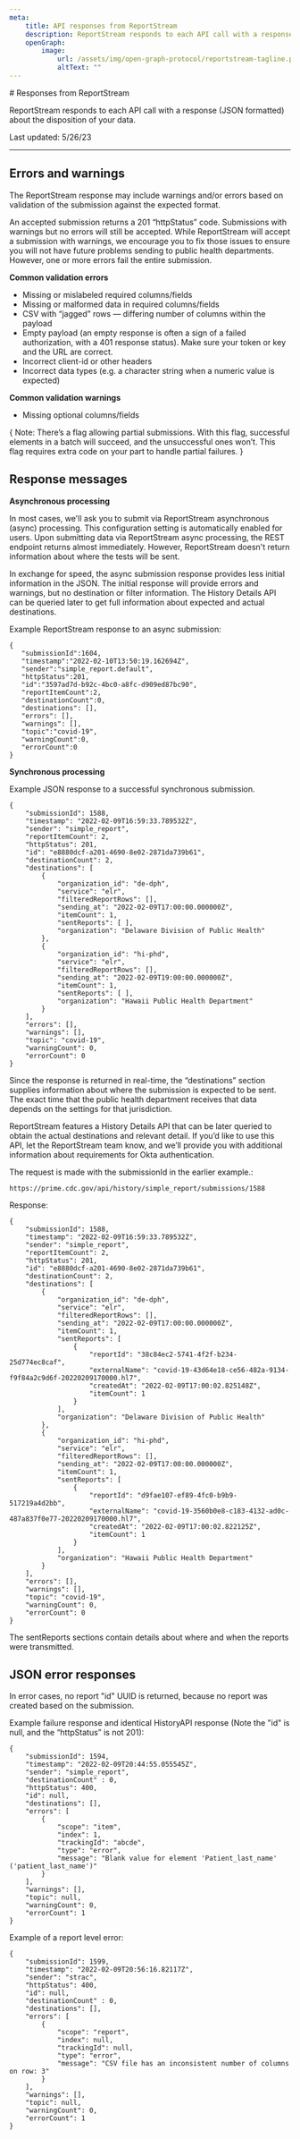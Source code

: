 ```yaml
---
meta:
    title: API responses from ReportStream
    description: ReportStream responds to each API call with a response (JSON formatted) about the disposition of your data.
    openGraph:
        image:
            url: /assets/img/open-graph-protocol/reportstream-tagline.png
            altText: ""
---
```



<LayoutSidenav><Sidenav /></LayoutSidenav>

<LayoutMain>
# Responses from ReportStream

<p className="usa-intro text-base">ReportStream responds to each API call with a response (JSON formatted) about the disposition of your data.</p>

<p className="text-base">Last updated: 5/26/23</p>

***

## Errors and warnings

The ReportStream response may include warnings and/or errors based on validation of the submission against the expected format.

An accepted submission returns a 201 “httpStatus” code. Submissions with warnings but no errors will still be accepted.
While ReportStream will accept a submission with warnings, we encourage you to fix those issues to ensure you will not have future problems sending to public health departments.
However, one or more errors fail the entire submission.

**Common validation errors**
* Missing or mislabeled required columns/fields
* Missing or malformed data in required columns/fields
* CSV with “jagged” rows — differing number of columns within the payload
* Empty payload (an empty response is often a sign of a failed authorization, with a 401 response status). Make sure your token or key and the URL are correct.
* Incorrect client-id or other headers
* Incorrect data types (e.g. a character string when a numeric value is expected)

**Common validation warnings**
* Missing optional columns/fields

{
<Alert type="tip">
    <span className="text-bold">Note:</span> There’s a flag allowing partial submissions. With this flag, successful elements in a batch will succeed, and the unsuccessful ones won’t. This flag requires extra code on your part to handle partial failures.
</Alert>
}

## Response messages

**Asynchronous processing**

In most cases, we'll ask you to submit via ReportStream asynchronous (async) processing. This configuration setting is automatically enabled for users. Upon submitting data via ReportStream async processing, the REST endpoint returns almost immediately. However, ReportStream doesn't return information about where the tests will be sent.

In exchange for speed, the async submission response provides less initial information in the JSON. The initial response will provide errors and warnings, but no destination or filter information. The History Details API can be queried later to get full information about expected and actual destinations.

Example ReportStream response to an async submission:

```
{
   "submissionId":1604,
   "timestamp":"2022-02-10T13:50:19.162694Z",
   "sender":"simple_report.default",
   "httpStatus":201,
   "id":"3597ad7d-b92c-4bc0-a8fc-d909ed87bc90",
   "reportItemCount":2,
   "destinationCount":0,
   "destinations": [],
   "errors": [],
   "warnings": [],
   "topic":"covid-19",
   "warningCount":0,
   "errorCount":0
}
```

**Synchronous processing**

Example JSON response to a successful synchronous submission.

```
{
    "submissionId": 1588,
    "timestamp": "2022-02-09T16:59:33.789532Z",
    "sender": "simple_report",
    "reportItemCount": 2,
    "httpStatus": 201,
    "id": "e8880dcf-a201-4690-8e02-2871da739b61",
    "destinationCount": 2,
    "destinations": [
        {
            "organization_id": "de-dph",
            "service": "elr",
            "filteredReportRows": [],
            "sending_at": "2022-02-09T17:00:00.000000Z",
            "itemCount": 1,
            "sentReports": [ ],
            "organization": "Delaware Division of Public Health"
        },
        {
            "organization_id": "hi-phd",
            "service": "elr",
            "filteredReportRows": [],
            "sending_at": "2022-02-09T19:00:00.000000Z",
            "itemCount": 1,
            "sentReports": [ ],
            "organization": "Hawaii Public Health Department"
        }
    ],
    "errors": [],
    "warnings": [],
    "topic": "covid-19",
    "warningCount": 0,
    "errorCount": 0
}
```

Since the response is returned in real-time, the “destinations” section supplies information about where the submission is expected to be sent. The exact time that the public health department receives that data depends on the settings for that jurisdiction.

ReportStream features a History Details API that can be later queried to obtain the actual destinations and relevant detail. If you’d like to use this API, let the ReportStream team know, and we’ll provide you with additional information about requirements for Okta authentication.

The request is made with the submissionId in the earlier example.:

```
https://prime.cdc.gov/api/history/simple_report/submissions/1588
```

Response:

```
{
    "submissionId": 1588,
    "timestamp": "2022-02-09T16:59:33.789532Z",
    "sender": "simple_report",
    "reportItemCount": 2,
    "httpStatus": 201,
    "id": "e8880dcf-a201-4690-8e02-2871da739b61",
    "destinationCount": 2,
    "destinations": [
        {
            "organization_id": "de-dph",
            "service": "elr",
            "filteredReportRows": [],
            "sending_at": "2022-02-09T17:00:00.000000Z",
            "itemCount": 1,
            "sentReports": [
                {
                    "reportId": "38c84ec2-5741-4f2f-b234-25d774ec8caf",
                    "externalName": "covid-19-43d64e18-ce56-482a-9134-f9f84a2c9d6f-20220209170000.hl7",
                    "createdAt": "2022-02-09T17:00:02.825148Z",
                    "itemCount": 1
                }
            ],
            "organization": "Delaware Division of Public Health"
        },
        {
            "organization_id": "hi-phd",
            "service": "elr",
            "filteredReportRows": [],
            "sending_at": "2022-02-09T17:00:00.000000Z",
            "itemCount": 1,
            "sentReports": [
                {
                    "reportId": "d9fae107-ef89-4fc0-b9b9-517219a4d2bb",
                    "externalName": "covid-19-3560b0e8-c183-4132-ad0c-487a837f0e77-20220209170000.hl7",
                    "createdAt": "2022-02-09T17:00:02.822125Z",
                    "itemCount": 1
                }
            ],
            "organization": "Hawaii Public Health Department"
        }
    ],
    "errors": [],
    "warnings": [],
    "topic": "covid-19",
    "warningCount": 0,
    "errorCount": 0
}
```

The sentReports sections contain details about where and when the reports were transmitted.

## JSON error responses

In error cases, no report "id" UUID is returned, because no report was created based on the submission.

Example failure response and identical HistoryAPI response (Note the "id" is null, and the “httpStatus” is not 201):

```
{
    "submissionId": 1594,
    "timestamp": "2022-02-09T20:44:55.055545Z",
    "sender": "simple_report",
    "destinationCount" : 0,
    "httpStatus": 400,
    "id": null,
    "destinations": [],
    "errors": [
        {
            "scope": "item",
            "index": 1,
            "trackingId": "abcde",
            "type": "error",
            "message": "Blank value for element 'Patient_last_name' ('patient_last_name')"
        }
    ],
    "warnings": [],
    "topic": null,
    "warningCount": 0,
    "errorCount": 1
}
```

Example of a report level error:

```
{
    "submissionId": 1599,
    "timestamp": "2022-02-09T20:56:16.82117Z",
    "sender": "strac",
    "httpStatus": 400,
    "id": null,
    "destinationCount" : 0,
    "destinations": [],
    "errors": [
        {
            "scope": "report",
            "index": null,
            "trackingId": null,
            "type": "error",
            "message": "CSV file has an inconsistent number of columns on row: 3"
        }
    ],
    "warnings": [],
    "topic": null,
    "warningCount": 0,
    "errorCount": 1
}
```
</LayoutMain>